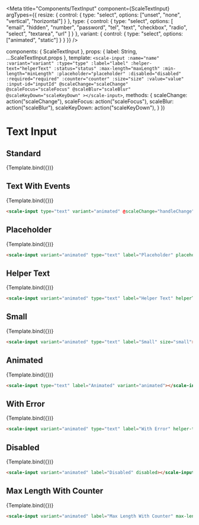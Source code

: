 
<Meta
  title="Components/TextInput"
  component={ScaleTextInput}
  argTypes={{
    resize: {
      control: {
        type: "select",
        options: ["unset", "none", "vertical", "horizontal"]
      }
    },
    type: {
      control: {
        type: "select",
        options: [
          "email",
          "hidden",
          "number",
          "password",
          "tel",
          "text",
          "checkbox",
          "radio",
          "select",
          "textarea",
          "url"
        ]
      }
    },
    variant: {
      control: { type: "select", options: ["animated", "static"] }
    }
  }}
/>

  components: { ScaleTextInput },
  props: {
    label: String,
    ...ScaleTextInput.props
  },
  template: `
    <scale-input
      :name="name"
      :variant="variant"
      :type="type"
      :label="label"
      :helper-text="helperText"
      :status="status"
      :max-length="maxLength"
      :min-length="minLength"
      :placeholder="placeholder"
      :disabled="disabled"
      :required="required"
      :counter="counter"
      :size="size"
      :value="value"
      :input-id="inputId"
      @scaleChange="scaleChange"
      @scaleFocus="scaleFocus"
      @scaleBlur="scaleBlur"
      @scaleKeyDown="scaleKeyDown"
    ></scale-input>
  `,
  methods: {
    scaleChange: action("scaleChange"),
    scaleFocus: action("scaleFocus"),
    scaleBlur: action("scaleBlur"),
    scaleKeyDown: action("scaleKeyDown"),
  }
})

# Text Input

## Standard

<Preview withSource="none">
  <Story
    name="Standard"
    args={{
      label: "An input",
      variant: "animated"
    }}
  >
    {Template.bind({})}
  </Story>
</Preview>

<Props story="Standard" />


## Text With Events

<Preview withSource="none">
  <Story
    name="Text With Events"
    args={{
      label: "Text With Events",
      variant: "animated"
    }}
  >
    {Template.bind({})}
  </Story>
</Preview>

```html
<scale-input type="text" variant="animated" @scaleChange="handleChange" @scaleBlur="handleBlur" @scaleFocus="handleFocus" @scaleKeyDown="handleKeyDown"></scale-input>
```


## Placeholder

<Preview withSource="none">
  <Story
    name="Placeholder"
    args={{
      label: "Placeholder",
      placeholder: "this is the placeholder",
      variant: "animated"
    }}
  >
    {Template.bind({})}
  </Story>
</Preview>

```html
<scale-input variant="animated" type="text" label="Placeholder" placeholder="this is the placeholder"></scale-input>
```


## Helper Text

<Preview withSource="none">
  <Story
    name="Helper Text"
    args={{
      label: "Helper Text",
      helperText: "Make sure to fill this",
      variant: "animated"
    }}
  >
    {Template.bind({})}
  </Story>
</Preview>

```html
<scale-input variant="animated" type="text" label="Helper Text" helperText="Make sure to fill this"></scale-input>
```


## Small

<Preview withSource="none">
  <Story
    name="Small"
    args={{
      label: "Small",
      size: 'small',
      variant: 'animated'
    }}
  >
    {Template.bind({})}
  </Story>
</Preview>

```html
<scale-input variant="animated" type="text" label="Small" size="small"></scale-input>
```


## Animated

<Preview withSource="none">
  <Story
    name="Animated"
    args={{
      label: "Animated",
      variant: "animated",
    }}
  >
    {Template.bind({})}
  </Story>
</Preview>

```html
<scale-input type="text" label="Animated" variant="animated"></scale-input>
```

## With Error

<Preview withSource="none">
  <Story
    name="With Error"
    args={{
      label: "With Error",
      status: "error",
      helperText: "something is wrong",
      variant: "animated"
    }}
  >
    {Template.bind({})}
  </Story>
</Preview>

```html
<scale-input variant="animated" type="text" label="With Error" helper-text="something is wrong" status="error"></scale-input>
```


## Disabled

<Preview withSource="none">
  <Story
    name="Disabled"
    args={{
      label: "Disabled",
      disabled: true,
      variant: 'animated'
    }}
  >
    {Template.bind({})}
  </Story>
</Preview>

```html
<scale-input variant="animated" label="Disabled" disabled></scale-input>
```


## Max Length With Counter

<Preview withSource="none">
  <Story
    name="Max Length With Counter"
    args={{
      label: "Max Length With Counter",
      maxLength: 10,
      counter: true,
      variant: 'animated'
    }}
  >
    {Template.bind({})}
  </Story>
</Preview>

```html
<scale-input variant="animated" label="Max Length With Counter" max-length="10" counter></scale-input>
```
